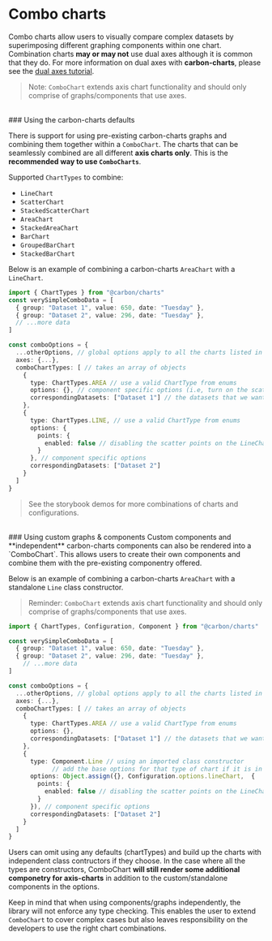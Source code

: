 
<Meta title="Docs/Tutorials/Combo charts" />

# Combo charts

Combo charts allow users to visually compare complex datasets by superimposing different graphing components within one chart.
Combination charts **may or may not** use dual axes although it is common that they do. For more information on dual axes with **carbon-charts**, please see the [dual axes tutorial](/?path=/story/docs-tutorials--dual-axes-charts).

> Note: `ComboChart` extends axis chart functionality and should only comprise of graphs/components that use axes.

<br/>
### Using the carbon-charts defaults

There is support for using pre-existing carbon-charts graphs and combining them together within a `ComboChart`.
The charts that can be seamlessly combined are all different **axis charts only**. This is the **recommended way to use `ComboCharts`**.

Supported `ChartTypes` to combine:
- `LineChart`
- `ScatterChart`
- `StackedScatterChart`
- `AreaChart`
- `StackedAreaChart`
- `BarChart`
- `GroupedBarChart`
- `StackedBarChart`

Below is an example of combining a carbon-charts `AreaChart` with a `LineChart`.

```ts
import { ChartTypes } from "@carbon/charts"
const verySimpleComboData = [
  { group: "Dataset 1", value: 650, date: "Tuesday" },
  { group: "Dataset 2", value: 296, date: "Tuesday" },
  // ...more data
]

const comboOptions = {
  ...otherOptions, // global options apply to all the charts listed in chartTypes (where relevant)
  axes: {...},
  comboChartTypes: [ // takes an array of objects
    {
      type: ChartTypes.AREA // use a valid ChartType from enums
      options: {}, // component specific options (i.e, turn on the scatter points, adjust scatter radius)
      correspondingDatasets: ["Dataset 1"] // the datasets that we want to map with this type of chart
    },
    {
      type: ChartTypes.LINE, // use a valid ChartType from enums
      options: {
        points: {
          enabled: false // disabling the scatter points on the LineChart here won't affect the points in the AreaChart
        }
      }, // component specific options
      correspondingDatasets: ["Dataset 2"]
    }
  ]
}
```
> See the storybook demos for more combinations of charts and configurations.

<br/>
### Using custom graphs & components
Custom components and **independent** carbon-charts components can also be rendered into a `ComboChart`. This allows
users to create their own components and combine them with the pre-existing componentry offered.

Below is an example of combining a carbon-charts `AreaChart` with a standalone `Line` class constructor.

> Reminder: `ComboChart` extends axis chart functionality and should only comprise of graphs/components that use axes.

```ts
import { ChartTypes, Configuration, Component } from "@carbon/charts"

const verySimpleComboData = [
  { group: "Dataset 1", value: 650, date: "Tuesday" },
  { group: "Dataset 2", value: 296, date: "Tuesday" },
	// ...more data
]

const comboOptions = {
  ...otherOptions, // global options apply to all the charts listed in chartTypes (where relevant)
  axes: {...},
  comboChartTypes: [ // takes an array of objects
    {
      type: ChartTypes.AREA // use a valid ChartType from enums
      options: {},
      correspondingDatasets: ["Dataset 1"] // the datasets that we want to map with this type of chart
    },
    {
      type: Component.Line // using an imported class constructor
			// add the base options for that type of chart if it is in the carbon-charts library and any additional configurations needed
      options: Object.assign({}, Configuration.options.lineChart,  {
        points: {
          enabled: false // disabling the scatter points on the LineChart here won't affect the points in the AreaChart
        }
      }), // component specific options
      correspondingDatasets: ["Dataset 2"]
    }
  ]
}
```

Users can omit using any defaults (chartTypes) and build up the charts with independent class contructors if they choose. In the case where all the types are constructors,
ComboChart **will still render some additional componetry for axis-charts** in addition to the custom/standalone components in the options.

Keep in mind that when using components/graphs independently, the library will not enforce any type checking.
This enables the user to extend `ComboChart` to cover complex cases but also leaves responsibility on the developers to use the right chart combinations.